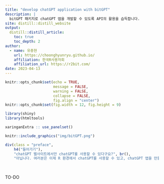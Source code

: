 ```yaml
---
title: "develop chatGPT application with bitGPT"
description: |
  bitGPT 패키지로 chatGPT 앱을 개발할 수 있도록 API의 활용을 습득합니다.
site: distill::distill_website
output:
  distill::distill_article:
    toc: true
    toc_depth: 2  
author:
  - name: 유충현 
    url: https://choonghyunryu.github.io/
    affiliation: 한국R사용자회
    affiliation_url: https://r2bit.com/   
date: 2023-04-13   
---
```


```r
knitr::opts_chunk$set(echo = TRUE, 
                      message = FALSE, 
                      warning = FALSE, 
                      collapse = FALSE,
                      fig.align = "center")
knitr::opts_chunk$set(fig.width = 12, fig.height = 9)

library(shiny)
library(htmltools)

xaringanExtra :: use_panelset()
```

```r
knitr::include_graphics("img/bitGPT.png")
```

```r
div(class = "preface", 
    h4("들어가기"),
    "chatGPT 웹사이트에서만 chatGPT를 사용할 수 있다구요?", br(),
    "아닙니다. 여러분은 이제 R 환경에서 chatGPT를 사용할 수 있고, chatGPT 앱을 만들 수 있는 기초 체력을 기릅니다.")
```

<br>

TO-DO